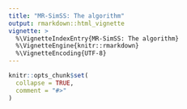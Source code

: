 ```yaml
---
title: "MR-SimSS: The algorithm"
output: rmarkdown::html_vignette
vignette: >
  %\VignetteIndexEntry{MR-SimSS: The algorithm}
  %\VignetteEngine{knitr::rmarkdown}
  %\VignetteEncoding{UTF-8}
---
```


```r
knitr::opts_chunk$set(
  collapse = TRUE,
  comment = "#>"
)
```

